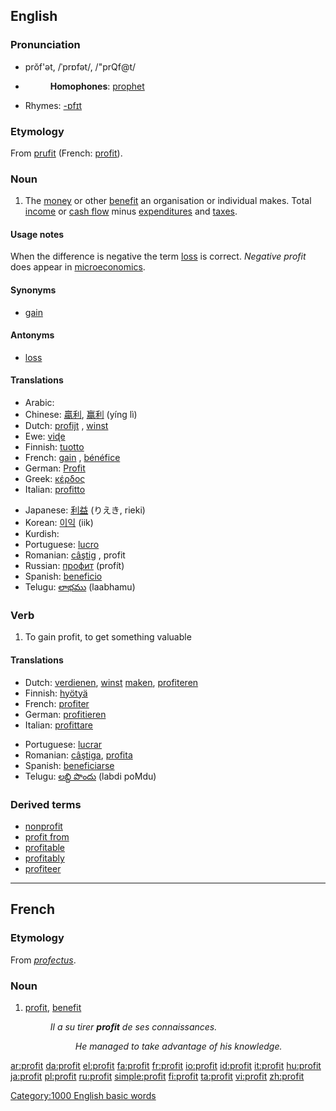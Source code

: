 {{see|Profit}}
{{wikipedia}}
==English==

===Pronunciation===
*prŏf'ət, /ˈprɒfət/, /"prQf@t/
*{{audio|en-us-profit.ogg|Audio (US)}}
*:'''Homophones''': [[prophet]]
*Rhymes: [[Rhymes:English:-ɒfɪt|-ɒfɪt]]

===Etymology===
From {{OF.}} [[prufit]] (French: [[#French|profit]]).

===Noun===
{{en-noun}}

# The [[money]] or other [[benefit]] an organisation or individual makes. Total [[income]] or [[cash flow]] minus [[expenditure]]s and [[tax]]es.

====Usage notes====
When the difference is negative the term [[loss]] is correct.  ''Negative profit'' does appear in [[microeconomics]].

====Synonyms====
*[[gain]]

====Antonyms====
*[[loss]]

====Translations====
{{top}}
*Arabic: {{ARchar|[[ربح]]}}
*Chinese: [[贏利]], [[赢利]] (yíng lì)
*Dutch: [[profijt]] {{n}}, [[winst]] {{f}}
*Ewe: [[viɖe]]
*Finnish: [[tuotto]]
*French: [[gain]] {{m}}, [[bénéfice]] {{m}}
*German: [[Profit]] {{m}}
*Greek: [[κέρδος]] {{n}}
*Italian: [[profitto]] {{m}}
{{mid}}
*Japanese: [[利益]] (りえき, rieki)
*Korean: [[이익]] (iik)
*Kurdish: {{KUchar|[[قازانج]]}}
*Portuguese: [[lucro]] {{m}}
*Romanian: [[câştig]] {{n}}, profit {{f}}
*Russian: [[профит]] (profít) {{m}}
*Spanish: [[beneficio]] {{f}}
*Telugu: [[లాభము]] (laabhamu)
{{bottom}}

===Verb===
{{en-verb}}

# To gain profit, to get something valuable

====Translations====
{{top}}
*Dutch: [[verdienen]], [[winst]] [[maken]], [[profiteren]]
*Finnish: [[hyötyä]]
*French: [[profiter]]
*German: [[profitieren]]
*Italian: [[profittare]]
{{mid}}
*Portuguese: [[lucrar]]
*Romanian: [[câştiga]], [[profita]]
*Spanish: [[beneficiarse]]
*Telugu: [[లబ్ది పొందు]] (labdi poMdu)
{{bottom}}

===Derived terms===
*[[nonprofit]]
*[[profit from]]
*[[profitable]]
*[[profitably]]
*[[profiteer]]

[[Category:1000 English basic words]]

----

==French==

===Etymology===
From {{L.}} ''[[profectus]]''.

===Noun===
{{fr-noun|m}}

# [[#Noun|profit]], [[benefit]]
#: ''Il a su tirer '''profit''' de ses connaissances.''
#:: ''He managed to take advantage of his knowledge.''

[[ar:profit]]
[[da:profit]]
[[el:profit]]
[[fa:profit]]
[[fr:profit]]
[[io:profit]]
[[id:profit]]
[[it:profit]]
[[hu:profit]]
[[ja:profit]]
[[pl:profit]]
[[ru:profit]]
[[simple:profit]]
[[fi:profit]]
[[ta:profit]]
[[vi:profit]]
[[zh:profit]]